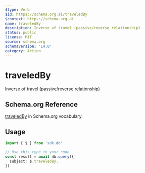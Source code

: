 ```yaml
---
$type: Verb
$id: https://schema.org.ai/traveledBy
$context: https://schema.org.ai
name: traveledBy
description: Inverse of travel (passive/reverse relationship)
status: public
license: MIT
source: schema.org
schemaVersion: '14.0'
category: Action
---
```


# traveledBy

Inverse of travel (passive/reverse relationship)

## Schema.org Reference

[traveledBy](https://schema.org/TravelAction) in Schema.org vocabulary.

## Usage

```typescript
import { $ } from 'sdk.do'

// Use this type in your code
const result = await db.query({
  subject: $.traveledBy,
})
```

